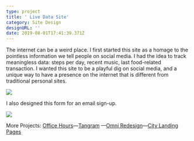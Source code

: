 ```yaml
---
type: project
title: ' Live Data Site'
category: Site Design
designURL: ''
date: 2019-08-01T17:41:39.371Z
---
```

The internet can be a weird place. I first started this site as a homage to the pointless information we tell people on social media. I had the idea to track meaningless data: steps per day, recent music, last food-related transaction. I wanted this site to be a playful dig on social media, and a unique way to have a presence on the internet that is different from traditional personal sites.

![](/assets/live-data-1.png)

I also designed this form for an email sign-up.

![](/assets/live-data-2.png)

More Projects: [Office Hours](https://internetbl.eu/office-hours)––[Tangram](https://internetbl.eu/tangram) ––[Omni Redesign](https://internetbl.eu/omni-redesign)––[City Landing Pages](https://internetbl.eu/city-landing-pages)

